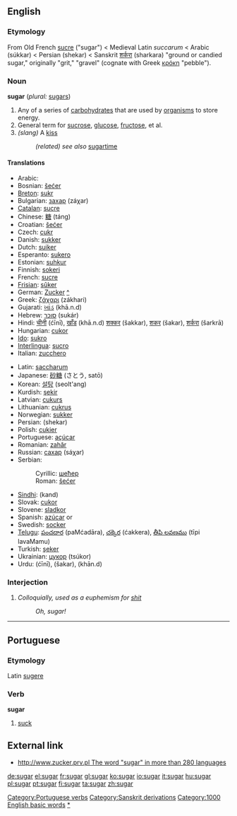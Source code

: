 ==English==

===Etymology===
From Old French [[sucre]] ("sugar") < Medieval Latin ''succarum'' < Arabic {{ARchar|[[سكر|سُكّر]]}} (súkkar) < Persian {{FAchar|[[شکر]]}} (shekar) < Sanskrit [[शर्करा]] (sharkara) "ground or candied sugar," originally "grit," "gravel" (cognate with Greek [[κρόκη]] "pebble").

===Noun===
'''sugar''' (''plural:'' [[sugars]])

#Any of a series of [[carbohydrate]]s that are used by [[organism]]s to store energy.
#General term for [[sucrose]], [[glucose]], [[fructose]], et al.
# ''(slang)'' A [[kiss]]
#: ''(related) see also'' [[sugartime]]

====Translations====
{{top}}
*Arabic: {{ARchar|[[سكر|سُكّر]]}} {{Unicode|(súkkar)}} {{m}}
*Bosnian: [[šećer#Bosnian|šećer]] {{m}}
*[[Breton]]: [[sukr]] {{m}}
*Bulgarian: [[захар]] (záχar) {{m}}
*[[Catalan]]: [[sucre]] {{m}}
*Chinese: [[糖]] (táng)
*Croatian: [[šećer#Croatian|šećer]] {{m}}
*Czech: [[cukr]] {{m}}
*Danish: [[sukker]]
*Dutch: [[suiker]] {{m}}
*Esperanto: [[sukero]]
*Estonian: [[suhkur]]
*Finnish: [[sokeri]]
*French: [[sucre]] {{m}}
*[[Frisian]]: [[sûker]]
*German: [[Zucker]] {{m}} [[:de:Zucker|^]]
*Greek: [[ζάχαρι]] (zákhari) {{f}}
*Gujarati: [[ખાંડ]] (khā.n.d)
*Hebrew: [[סוכר]] (sukár)
*Hindi: [[चीनी]] (ćīnī), [[खाँड]] (khā.n.d) [[शक्कर]] (šakkar), [[शकर]] (šakar), [[शर्करा]] (šarkrā)
*Hungarian: [[cukor]]
*[[Ido]]: [[sukro]]
*[[Interlingua]]: [[sucro]]
*Italian: [[zucchero]] {{m}}
{{mid}}
*Latin: [[saccharum]] {{n}}
*Japanese: [[砂糖]] (さとう, satō)
*Korean: [[설탕]] (seolt'ang)
*Kurdish: [[şekir]]
*Latvian: [[cukurs]] {{m}}
*Lithuanian: [[cukrus]] {{m}}
*Norwegian: [[sukker]]
*Persian: {{FAchar|[[شکر]]}} (shekar)
*Polish: [[cukier]] {{m}}
*Portuguese: [[açúcar]] {{m}}
*Romanian: [[zahăr]]
*Russian: [[сахар]] (sáχar) {{m}}
*Serbian:
*:Cyrillic: [[шећер#Serbian|шећер]]
*:Roman: [[šećer#Serbian|šećer]] {{m}}
*[[Sindhi]]: {{SDchar|[[کنڊ|کَنڊِ]]}} (kand) {{f}}
*Slovak: [[cukor]] {{m}}
*Slovene: [[sladkor]] {{m}}
*Spanish: [[azúcar]] {{m}} or {{f}}
*Swedish: [[socker]]
*[[Telugu]]: [[పంచదార]] (paMćadāra), [[చక్కెర]] (ćakkera), [[తీపి లవణము]] (tīpi lavaMamu)
*Turkish: [[şeker]]
*Ukrainian: [[цукор]] (tsúkor) {{m}}
*Urdu: {{URchar|[[چینی]]}} (ćīnī), {{URchar|[[شکر]]}} (šakar), {{URchar|[[کھانڈ]]}} (khān.d)
{{bottom}}

===Interjection===
# ''Colloquially, used as a euphemism for [[shit]]''
#: ''Oh, sugar!''


----

==Portuguese==
===Etymology===
Latin [[sugere]]
===Verb===
'''sugar'''

# [[suck]]

==External link==
*[[http://www.zucker.prv.pl The word "sugar" in more than 280 languages]]

[[Category:Portuguese verbs]]
[[Category:Sanskrit derivations]]
[[Category:1000 English basic words]]
[[Category:Sugars|*]]

[[de:sugar]]
[[el:sugar]]
[[fr:sugar]]
[[gl:sugar]]
[[ko:sugar]]
[[io:sugar]]
[[it:sugar]]
[[hu:sugar]]
[[pl:sugar]]
[[pt:sugar]]
[[fi:sugar]]
[[ta:sugar]]
[[zh:sugar]]